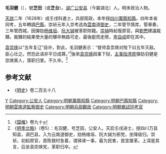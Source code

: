 '''毛羽健'''（{{bd|?||?||}}），號'''芝田'''（或'''芝台'''）。[[湖广|湖广]][[公安县|公安县]]（今屬湖北）人。明末政治人物。

[[天啟|天啟]]二年（1628年）成壬戌科進士，兵部观政，本年授[[四川|四川]][[萬縣|萬縣]][[知縣|知縣]]，四年本省同考，五年轉調[[巴縣|巴縣]]，崇祯元年入京考选為[[雲南|雲南]]道[[御史|御史]]，二年管节慎库，管章奏，三年管西城，因彈劾[[杨维垣|杨维垣]]、[[阮大铖|阮大铖]]被革职除籍。[[崇禎|崇禎]]時起復原官。與[[劉懋|劉懋]]建議裁驛。裁驛的結果使大量的驛卒無路可走，最後鋌而走險，[[李自成|李自成]]即在其中。

[[袁崇焕|袁崇焕]]以“五年复辽”自许，對此，毛羽健表示：“督师袁祟焕对陛下曰五年灭敌。臣心壮之。然恐此语非平日成算。”<ref>《[[国榷|国榷]]》卷九十</ref>後來[[袁崇焕|袁崇焕]]因事下狱，[[主事|主事]][[陆澄原|陆澄原]]彈劾羽健是崇焕黨人，落职归里。不久卒。<ref>《[[明季北略|明季北略]]》（卷5）：毛羽健，号芝田，公安人。天启壬戌进士，授四川万县知县，调巴县，入为云南道御史，劾杨维垣、阮大铖为邪党，坐降级归。崇祯，初起原官，首陈救时急着，谓驿递一事，最为民害，首宜厘革。上深是其言，后坐袁崇焕党，革职归卒。</ref>

==参考文献==
{{wikisource|明季北略/卷05}}
{{reflist}}
{{Authority control}}

*《[[明史|明史]]》卷二百五十八

{{天啓二年壬戌科殿試金榜}}

{{Authority control}}

{{DEFAULTSORT:Mao毛}}
[[Category:毛姓|Y]]
[[Category:公安人|Category:公安人]]
[[Category:明朝萬縣知縣|Category:明朝萬縣知縣]]
[[Category:明朝巴縣知縣|Category:明朝巴縣知縣]]
[[Category:明朝雲南道監察御史|Category:明朝雲南道監察御史]]
[[Category:明朝兵部觀政|Category:明朝兵部觀政]]
[[Category:明朝鄉試同考官|Category:明朝鄉試同考官]]